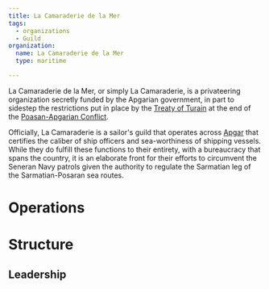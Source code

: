 ```yaml
---
title: La Camaraderie de la Mer
tags:
  - organizations
  - Guild
organization:
  name: La Camaraderie de la Mer
  type: maritime

---
```


<Stub />

La Camaraderie de la Mer, or simply La Camaraderie, is a privateering
organization secretly funded by the Apgarian government, in part to sidestep the
restrictions put in place by the
[Treaty of Turain](/events/treaty-of-turain/) at the end of the
[Poasan-Apgarian Conflict](/events/poasan-apgarian-conflict/).

Officially, La Camaraderie is a sailor's guild that operates across
[Apgar](/locations/apgar/) that certifies the caliber of ship officers and
sea-worthiness of shipping vessels. While they do fulfill these functions to
their entirety, with a bureaucracy that spans the country, it is an elaborate
front for their efforts to circumvent the Seneran Navy patrols given the
authority to regulate the Sarmatian leg of the Sarmatian-Posaran sea routes.

# Operations

# Structure

## Leadership
